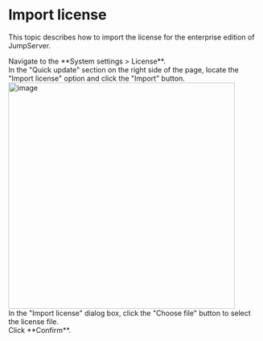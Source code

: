 # Import license <Icon name="xpack" />

This topic describes how to import the license for the enterprise edition of JumpServer.

<Steps>

<div>
<Nav name="system-settings" />
</div>

<div>
Navigate to the **System settings > License**.
</div>

<div>
In the "Quick update" section on the right side of the page, locate the "Import license" option and click the "Import" button.
<img src="/images/docs/admin-guides/system-settings/license/import-license.png" alt="image" width="450"/>
</div>

<div>
In the "Import license" dialog box, click the "Choose file" button to select the license file.
</div>

<div>
Click **Confirm**.
</div>

</Steps>